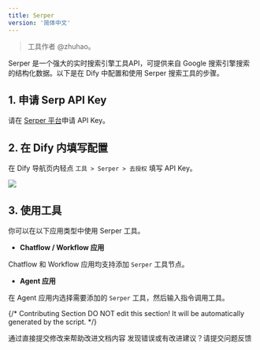 ```yaml
---
title: Serper
version: '简体中文'
---
```


> 工具作者 @zhuhao。

Serper 是一个强大的实时搜索引擎工具API，可提供来自 Google 搜索引擎搜索的结构化数据。以下是在 Dify 中配置和使用 Serper 搜索工具的步骤。

## 1. 申请 Serp API Key

请在 [Serper 平台](https://serper.dev/signup)申请 API Key。

## 2. 在 Dify 内填写配置

在 Dify 导航页内轻点 `工具 > Serper > 去授权` 填写 API Key。

![](/zh-hans/user-guide/.gitbook/assets/zh-tool-serper.png)

## 3. 使用工具

你可以在以下应用类型中使用 Serper 工具。

* **Chatflow / Workflow 应用**

Chatflow 和 Workflow 应用均支持添加 `Serper` 工具节点。

* **Agent 应用**

在 Agent 应用内选择需要添加的 `Serper` 工具，然后输入指令调用工具。

{/*
Contributing Section
DO NOT edit this section!
It will be automatically generated by the script.
*/}

<CardGroup cols="2">
    <Card
        title="编辑此页面"
        icon="pen-to-square"
        href="https://github.com/langgenius/dify-docs/edit/main/zh-hans/guides/tools/tool-configuration/serper.mdx"
    >
        通过直接提交修改来帮助改进文档内容
    </Card>
    <Card
        title="提交问题"
        icon="github"
        href="https://github.com/langgenius/dify-docs/issues/new?title=文档问题%3A%20&body=%23%23%20问题描述%0A%3C%21--%20请简要描述您发现的问题%20--%3E%0A%0A%23%23%20页面链接%0Ahttps%3A%2F%2Fgithub.com%2Flanggenius%2Fdify-docs%2Fblob%2Fmain%2Fzh-hans/guides/tools/tool-configuration%2Fserper.mdx%0A%0A%23%23%20建议修改%0A%3C%21--%20如果有具体的修改建议，请在此说明%20--%3E%0A%0A%3C%21--%20感谢您对文档质量的关注！%20--%3E"
    >
        发现错误或有改进建议？请提交问题反馈
    </Card>
</CardGroup>
